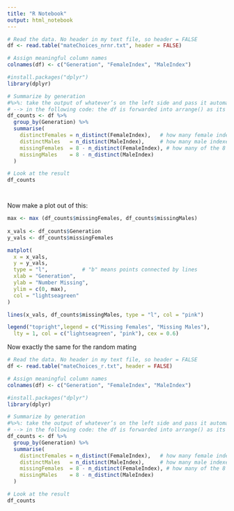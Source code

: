 ```yaml
---
title: "R Notebook"
output: html_notebook
---
```




```r
# Read the data. No header in my text file, so header = FALSE
df <- read.table("mateChoices_nrnr.txt", header = FALSE)

# Assign meaningful column names
colnames(df) <- c("Generation", "FemaleIndex", "MaleIndex")

#install.packages("dplyr")
library(dplyr)

# Summarize by generation
#%>%: take the output of whatever’s on the left side and pass it automatically as the first argument to the function on the right side.
# --> in the following code: the df is forwarded into arrange() as its first argument. Then the output of arrange() is forwarded into head()
df_counts <- df %>%
  group_by(Generation) %>%
  summarise(
    distinctFemales = n_distinct(FemaleIndex),   # how many female indexes appear
    distinctMales   = n_distinct(MaleIndex),     # how many male indexes appear
    missingFemales  = 8 - n_distinct(FemaleIndex), # how many of the 8 never appear
    missingMales    = 8 - n_distinct(MaleIndex)
  )

# Look at the result
df_counts




```




Now make a plot out of this: 
```r

max <- max (df_counts$missingFemales, df_counts$missingMales)
  
x_vals <- df_counts$Generation
y_vals <- df_counts$missingFemales

matplot(
  x = x_vals,
  y = y_vals,
  type = "l",           # "b" means points connected by lines
  xlab = "Generation",
  ylab = "Number Missing", 
  ylim = c(0, max),
  col = "lightseagreen"
)

lines(x_vals, df_counts$missingMales, type = "l", col = "pink")

legend("topright",legend = c("Missing Females", "Missing Males"),
  lty = 1, col = c("lightseagreen", "pink"), cex = 0.6)

```




Now exactly the same for the random mating

```r
# Read the data. No header in my text file, so header = FALSE
df <- read.table("mateChoices_r.txt", header = FALSE)

# Assign meaningful column names
colnames(df) <- c("Generation", "FemaleIndex", "MaleIndex")

#install.packages("dplyr")
library(dplyr)

# Summarize by generation
#%>%: take the output of whatever’s on the left side and pass it automatically as the first argument to the function on the right side.
# --> in the following code: the df is forwarded into arrange() as its first argument. Then the output of arrange() is forwarded into head()
df_counts <- df %>%
  group_by(Generation) %>%
  summarise(
    distinctFemales = n_distinct(FemaleIndex),   # how many female indexes appear
    distinctMales   = n_distinct(MaleIndex),     # how many male indexes appear
    missingFemales  = 8 - n_distinct(FemaleIndex), # how many of the 8 never appear
    missingMales    = 8 - n_distinct(MaleIndex)
  )

# Look at the result
df_counts




```
